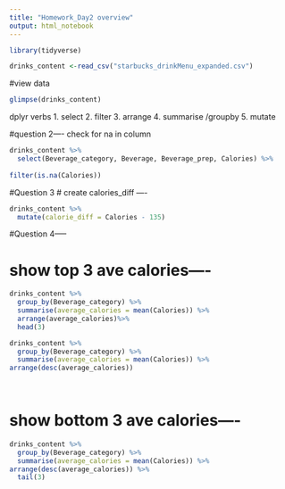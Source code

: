 ```yaml
---
title: "Homework_Day2 overview"
output: html_notebook
---
```


```r
library(tidyverse)
```


```r
drinks_content <-read_csv("starbucks_drinkMenu_expanded.csv")
```
#view data
```r
glimpse(drinks_content)
```


dplyr verbs
1. select
2. filter
3. arrange
4. summarise /groupby
5. mutate


#question 2----
check for na in column

```r
drinks_content %>% 
  select(Beverage_category, Beverage, Beverage_prep, Calories) %>% 
  
filter(is.na(Calories))
```

#Question 3
# create calories_diff ----
```r

drinks_content %>% 
  mutate(calorie_diff = Calories - 135)

```

#Question 4-----

# show top 3 ave calories----
```r
drinks_content %>% 
  group_by(Beverage_category) %>% 
  summarise(average_calories = mean(Calories)) %>% 
  arrange(average_calories)%>%
  head(3)


```

```r
drinks_content %>% 
  group_by(Beverage_category) %>% 
  summarise(average_calories = mean(Calories)) %>% 
arrange(desc(average_calories))
  
  
```

# show bottom 3 ave calories----
```r
drinks_content %>% 
  group_by(Beverage_category) %>% 
  summarise(average_calories = mean(Calories)) %>% 
arrange(desc(average_calories)) %>% 
  tail(3)
```





































